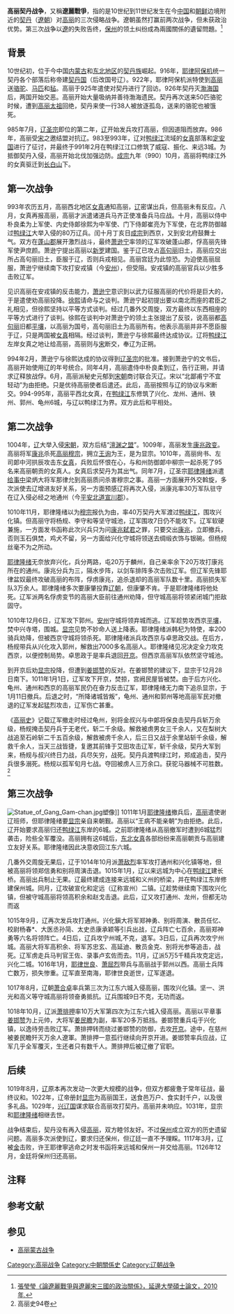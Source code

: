 {{Infobox Military Conflict
|conflict = 遼麗戰爭
|date = 993-1019年
|place = [[朝鲜半岛|朝鲜半岛]]北部
|image=[[Image:Goryeo–Khitan_Liao_War.png|200px]]
|casus =
|territory =
|result = 第一、二次契丹军事胜利，高丽政治胜利 
第三次[[高丽|高丽]]胜利
|combatant1 = [[高丽|高丽]]
|combatant2 = [[契丹|契丹]]
|combatant3 = 
|commander1 = [[高丽成宗|高丽成宗]][[王治|王治]]<br />[[徐熙_(高丽)|徐熙]]<br />[[康肇|康肇]]†<br />[[高丽显宗|高丽显宗]][[王询|王询]]<br />[[姜邯赞|姜邯赞]]
|commander2 = [[萧绰|萧太后]]<br />[[辽圣宗|辽圣宗]][[耶律隆绪|耶律隆绪]]<br />[[韓德讓|韓德讓]]<br />[[萧恒德|蕭遜寧]]<br />[[耶律敌烈|耶律敌烈]]<br />[[蕭排押|蕭排押]]
|commander3 =
|strength1 = 208,000人 (第三次战争)
|strength2 = 号称800,000人 (第一次战争) 400,000人 (第二次战争) 100,000人 (第三次战争)
|notes =
}}

'''高丽契丹战争'''，又稱'''遼麗戰爭'''，指的是10世纪到11世纪发生在今[[中国|中国]]和[[朝鲜|朝鲜]]边境附近的[[契丹|契丹]]（[[遼朝|遼朝]]）对[[高丽|高丽]]的三次侵略战争。遼朝虽然打赢前两次战争，但未获政治优势。第三次战争以[[遼|遼]]的失败告终，[[保州_(辽代)|保州]]的领土纠纷成為兩國關係的遺留問題。<ref>[http://cdmd.cnki.com.cn/Article/CDMD-10184-2010132869.htm 張瑩瑩《論遼麗戰爭與遼麗宋三國的政治關係》，延邊大學碩士論文，2010年.] </ref>

==背景==
10世纪初，位于今中国[[内蒙古|内蒙古]]和[[中国东北地区|东北地区]]的[[契丹族|契丹族]]崛起。916年，[[耶律阿保机|耶律阿保机]]统一契丹各个部落后称帝建[[契丹国|契丹国]]（后改国号辽）。922年，耶律阿保机派特使到[[高麗_(918年－1392年)|高丽]]送[[骆驼|骆驼]]、[[马匹|马匹]]和[[毡|毡]]。高丽于925年遣使对契丹进行了回访。926年契丹灭[[渤海国|渤海国]]后，两国开始交恶。高丽开始大量吸纳并善待渤海遗民{{noteTag|[[高丽太祖|高丽太祖]]八年12月，原[[渤海国|渤海国]]左首卫冒豆干率千户投靠高丽。太祖十年3月，渤海工部卿吴兴与和尚载雄等110余人投靠高丽。太祖十二年6月，洪见率20条满载人与物的船队归顺高丽；7月，正近等率300余人归顺。太祖十七年7月，渤海王太子[[大光显|大光显]]率数万名军民投靠高丽；12月陈林160人投靠高丽。太祖二十一年，朴昇等率3000多户归顺高丽。渤海王室、将军、文官归顺高丽后，得到高丽太祖厚待，赐姓、封官，赠送耕地。{{r|卢启铉|page=17}}}}。契丹再次送来50匹骆驼时候，遭到[[高丽太祖|高丽太祖]]回绝，契丹来使一行38人被放逐孤岛，送来的骆驼也被饿死。{{r|卢启铉|杨韩|page1=18|page2=171}}

985年7月，[[辽圣宗|辽圣宗]]即位的第二年，[[辽|辽]]开始发兵攻打高丽，但因道阻而放弃。986年，高丽受[[宋|宋]]之邀结盟对抗辽{{r|杨韩|page=171}}。983至993年，辽对[[鸭绿江|鸭绿江]]流域的[[女真|女真]]部落和[[定安国|定安国]]进行了征讨，并最终于991年2月在鸭绿江江口修筑了威寇、振化、来远3城{{r|卢启铉|page=47-48}}。为抵御契丹入侵，高丽开始北伐加强边防。[[高丽成宗|成宗]]九年（990）10月，高丽将鸭绿江外的女真驱迁到[[长白山|长白山]]下{{r|卢启铉|page=41}}。

==第一次战争==
993年农历五月，高丽西北地区[[女真|女真]]通知高丽，[[辽朝|辽]]密谋出兵，但高丽未有反应。八月，女真再报高丽，高丽才派遣诸道兵马齐正使准备兵马应战。十月，高丽以侍中朴良柔为上军使、内史侍郞徐熙为中军使、门下侍郞崔亮为下军使，在北界防御越过[[鸭绿江|鸭绿江]]大举入侵的80万辽兵。闰十月丁亥日[[高丽成宗|成宗]]到西京，又到安北府鼓舞士气。双方在[[蓬山郡|蓬山郡]]展开激烈战斗，最终[[萧逊宁|萧逊宁]]率领的辽军攻破蓬山郡，俘高丽先锋军使尹庶颜。萧逊宁提出高丽以[[统一新罗|新罗]]建国。鉴于辽已攻占[[高句丽|高句丽]]旧土，高丽应交出所占高句丽旧土，臣服于辽，否则兵戎相见。高丽宫廷为此惊恐。为迫使高丽屈服，萧逊宁继续南下攻打安戎镇（今[[安州市|安州]]），但受阻。安戎镇的高丽官兵以少胜多击败辽军。{{r|卢启铉|简史|page1=54-58|page2=122-123}}

见识高丽在安戎镇的反击能力，[[萧逊宁|萧逊宁]]意识到以武力征服高丽的代价将是巨大的，于是遣使劝高丽投降。[[徐熙_(高丽)|徐熙]]请命与之谈判。萧逊宁起初提出要以南北而座的君臣之礼相见，但徐熙坚持以平等方式谈判。经过几番外交周旋，双方最终以东西相座的平等方式进行了谈判。徐熙在谈判中对萧逊宁的领土主张提出了反驳，说高丽都[[高句丽|高句丽]]旧都[[平壤|平壤]]，以高丽为国号，高句丽旧土为高丽所有。他表示高丽并非不愿臣服于辽，只是两国被[[女真|女真]]相隔。经过谈判，萧逊宁与徐熙最终达成协议。辽将[[鸭绿江|鸭绿江]]左岸女真之地让给高丽，高丽则与[[宋朝|宋]]断交，奉辽为正朔。{{r|卢启铉|简史|page1=58-62|page2=123}}

994年2月，萧逊宁与徐熙达成的协议得到[[辽圣宗|辽圣宗]]的批准。接到萧逊宁的文书后，高丽开始使用辽的年号统合。同年4月，高丽遣侍中朴良柔到辽，告行正朔，并请求辽释放战俘。6月，高丽派秘史元郁到[[宋朝|宋朝]]商讨联合灭辽。宋以“北鄙甫宁不宜轻动”为由拒绝。只是优待高丽使者后遣还。此后，高丽按照与辽的协议与宋断交。994-995年，高丽平西北女真，在[[鸭绿江|鸭绿江]]东修筑了兴化、龙州、通州、铁州、郭州、龟州6城，与辽以鸭绿江为界。双方此后和平相处。{{r|卢启铉|王小甫|page1=62-66|page2=159-160}}

==第二次战争==
1004年，[[辽|辽]]大举入侵[[宋朝|宋朝]]，双方后结“[[澶渊之盟|澶渊之盟]]”。1009年，高丽发生[[康兆政变|康兆政变]]。高丽将军[[康兆|康兆]]杀死[[高丽穆宗|高丽穆宗]]，拥立[[高丽显宗|王询]]为王，是为显宗。1010年，高丽尙书、左司郞中河拱辰攻击东[[女真|女真]]，兵败后怀恨在心，与和州防御郞中柳宗一起杀死了95名来高丽朝贡的女真人。女真后求契丹为其出气。同年7月，辽圣宗[[耶律隆绪|耶律隆绪]]派遣[[给事中|给事中]]梁炳大将军那律允到高丽质问杀害穆宗之事。高丽一方面展开外交斡旋，多次派使去辽增进友好关系，另一方面预感辽将再次入侵，派康兆率30万军队驻守在辽入侵必经之地通州（今[[平安北道|平安北道]][[宣川郡|宣川郡]]）。{{r|卢启铉|page=67-72}}

1010年11月，耶律隆绪以为[[高丽穆宗|穆宗]]报仇为由，率40万契丹大军渡过[[鸭绿江|鸭绿江]]，围攻兴化镇。但高丽守将杨规、李守和等坚守城池，辽军围攻7日仍不能攻下。辽军软硬兼施，一方面发书函称此次兴兵只为问[[康兆政变|康兆弑君]]之罪，只要交出[[康兆|康兆]]，立即撤兵，否则玉石俱焚，鸡犬不留，另一方面给兴化守城将领送去绸缎衣饰与银碗。但杨规丝毫不为之所动。{{r|卢启铉|简史|page1=72|page2=124-125}}

[[耶律隆绪|耶律隆绪]]无奈放弃兴化，兵分两路，屯20万于麟州，自己亲率余下20万攻打康兆所在的通州。康兆分兵为三，隔水步阵，以剑车排阵多次击败辽军。但辽军先锋耶律盆奴最终攻破高丽的布阵，俘虏康兆，追杀退却的高丽军队数十里。高丽损失军队3万余人。耶律隆绪多次要康肇投靠[[辽朝|辽朝]]，但康肇不肯。于是耶律隆绪将他处死。辽军派两名俘虏变节的高丽大臣前往通州劝降，但守城高丽将领紧闭城门拒敌固守。{{r|卢启铉|page=72-75}}

1010年12月6日，辽军攻下郭州。[[安州市|安州]]守城将领弃城而逃。辽军趁势攻西京[[平壤|平壤]]，焚中兴寺塔，围城。[[高丽显宗|显宗]]见势不妙命人送上降表。耶律隆绪派韩杞为特使，率200骑兵劝降，但被西京守城将领{{link-ko|卓思政|탁사정}}杀死。耶律隆绪派兵攻西京与卓思政交战。在后方，杨规带兵从兴化攻入郭州，解救出7000多名高丽人。耶律隆绪见况决定全力攻克西京，以便控制局势。卓思政于是率兵退回[[开京|开京]]。但西京高丽军队依然坚守城池。{{r|卢启铉|page=75-76}}

{{link-ko|卓思政|탁사정}}到开京后劝[[高丽显宗|显宗]]投降，但遭到[[姜邯赞|姜邯赞]]的反对。在姜邯赞的建议下，显宗于12月28日南下。1011年1月1日，辽军攻下开京，焚掠，宫阙民屋皆被焚。由于后方兴化、龟州、通州和西京的高丽军民仍在奋力反击辽军，耶律隆绪无力南下追杀显宗，于1月11日撤兵。后退之时，“所降诸城皆叛”{{NoteTag|《辽史》第15卷，《圣宗纪六》，统和二十九年春正月乙卯朔，第169页。}}，龟州、通州和郭州等地高丽军民对撤退的辽军发起猛烈攻击，辽军伤亡甚重。{{r|卢启铉|王小甫|page1=67-85|page2=161-162}}

《[[高丽史|高丽史]]》记载辽军撤走时经过龟州，别将金叔兴与中郞将保良击契丹兵斩万余级，杨规掩击契丹兵于无老代，斩二千余级。解救被虏男女三千余人，又在梨树大战追至石岭斩二千五百余级，解救被虏千余人，后三日又战于余里站斩千余级，解救千余人，当天三战皆捷，复邀其前锋于艾田攻击辽军，斩千余级，契丹大军到来，杨规与叔兴终日力战，兵尽矢穷，战死。契丹兵渡鸭绿江时，郑成追击，契丹兵很多溺死。杨规以孤军旬月七战。夺回被虏人三万余口。获驼马器械不可胜数。{{r|卢启铉|page=82-83}}<ref>高丽史94卷</ref>

==第三次战争==
[[File:Statue_of_Gang_Gam-chan.jpg|thumb]]塑像]]
1011年1月[[耶律隆绪|耶律隆绪]]撤兵后，[[高丽|高丽]]遣使谢辽班师，但耶律隆绪要[[高丽显宗|显宗]]亲自来朝觐。高丽以“王病不能亲朝”为由拒绝。此后，辽开始要求高丽归还[[鸭绿江|鸭绿江]]东岸的6城。之前耶律隆绪从高丽撤军时遭到6城猛烈袭击，险些全军覆没。高丽拥有这6城后，[[东北|东北]][[女真|女真]]各部纷纷来高丽朝贡与高丽建立友好关系。耶律隆绪因此决意收回江东六城{{r|卢启铉|page=93}}。

几番外交周旋无果后，辽于1014年10月派[[萧敌烈|萧敌烈]]率军攻打通州和兴化镇等地，但被高丽将领郑信勇和别将周演击退。1015年1月，辽以来远城为中心在[[鸭绿江|鸭绿江]]建长桥。高丽出兵制止无果。辽最终建成连接来远城和义州的桥梁，并在鸭绿江东岸修建保州城。同月，辽攻破宣化和定远（辽称宣州）二镇。辽趁势继续南下围攻兴化镇，但被守城高丽将领高积余和赵戈击退。此后，辽又攻打通州、龙州，但都无功而返{{r|卢启铉|page=86-91}}

1015年9月，辽再次发兵攻打通州。兴化鎭大将军郑神勇、别将周演、散员任忆、校尉杨春*、大医丞孙简、太史丞康承颖等引兵出战，辽兵阵亡七百余，高丽郑神勇等六名将领阵亡。4日后，辽兵攻宁州城,不克，退军。3日后，辽兵再次攻宁州城。高丽大将军高积余、将军苏忠玄、高延迪、散员金克、别将光参等追击，战死。辽军虏走兵马判官王佐、录事卢玄佐而去。11月，辽派5万5千精兵攻克定远，兴化二城。1016年1月，[[耶律世良|耶律世良]]、[[萧屈烈|萧屈烈]]带兵与高丽战于郭州以西。高丽士兵阵亡数万，损失惨重{{r|卢启铉|page=94-95}}。辽军直至南海，耶律世良逝世，辽军遂退。

1017年8月，辽朝[[萧合卓|萧合卓]]率兵第三次为江东六城入侵高丽，围攻兴化镇。坚一、洪光和高义等守城高丽将领奋勇抵抗。辽兵围城9日不克，无功而返。{{r|卢启铉|page=98}}

1018年10月，辽派[[萧排押|萧排押]]率10万大军第四次为江东六城入侵高丽。高丽以平章事[[姜邯赞|姜邯赞]]为上元帅，大将军[[姜民瞻|姜民瞻]]为副，率军20多万抵挡。姜邯赞重兵屯于兴化镇，以逸待劳击败辽军。萧排押转而绕过姜邯赞的防御，去攻[[开京|开京]]。途中，在慈州被姜民瞻歼灭万余人遼軍。萧排押一意孤行继续向开京开进。姜邯赞率兵应战，辽军几乎全军覆灭，生还者只有数千人。萧排押后被辽撤了官职。{{r|卢启铉|page=98-101}}

==后续==
1019年8月，[[辽朝|辽]]原本再次发动一次更大规模的战争，但双方都疲惫于常年征战，最终议和。1022年，辽帝册封[[高丽显宗|显宗]]为高丽国王，送食邑万户、食实封千户，以及很多礼品。1029年，[[兴辽国|兴辽国]]谋求联合高丽攻打契丹。高丽并未响应。1031年，显宗和[[耶律隆绪|耶律隆绪]]相继去世。{{r|卢启铉|page=102-103}}

战争结束后，契丹没有再入侵[[高丽|高丽]]，双方睦邻友好。不过[[保州_(辽代)|保州]]成立双方的历史遗留问题。高丽多次派使到辽，要求归还保州，但辽廷一直不予理睬。1117年3月，辽被[[金朝|金]]击败，许王耶律寧逃命之时发书函将来远城和保州一并交给高丽。1126年12月，金廷将保州归还高丽。{{r|卢启铉|page=121-123}}

==注释==
{{NoteFoot}}

==参考文献==
{{Reflist|30em|refs=
<ref name="卢启铉">{{cite book |author=[韩]卢启铉 著 |coauthors=: 紫荆、 金荣国 译 |title=《高丽外交史化》 |year= 2002年7月 |publisher=延边大学出版社 |location=延吉 |isbn=9787563416066}}</ref>
<ref name="王小甫" >{{cite book   | author =王小甫 | coauthors = | title =《中韩关系史*古代卷》 | date =2014年  | location =北京 | publisher = 社会科学文献出版社  |ISBN =978-7-5097-5142-8}}</ref>
<ref name="简史">{{cite book |author=朴真奭 |coauthors=姜孟山 朴文一 金光洙 高敬洙 |title=《朝鲜简史》 |year=1997年 |publisher=延边大学出版社 |location=延吉 |isbn=7-5634-0990-4  }}</ref>
<ref name="杨韩" >{{cite book   | author =杨照全 | coauthors =韩俊光   | title =《中朝关系简史》 | date =1992年11月第1版 | location =沈阳 | publisher = 辽宁民族出版社  |ISBN =7-80527-265-4}}</ref>
}}

==参见==
*[[高丽蒙古战争|高丽蒙古战争]]

{{辽金夏历史事件}}

[[Category:高丽战争|Category:高丽战争]]
[[Category:中朝關係史|Category:中朝關係史]]
[[Category:辽朝战争|Category:辽朝战争]]